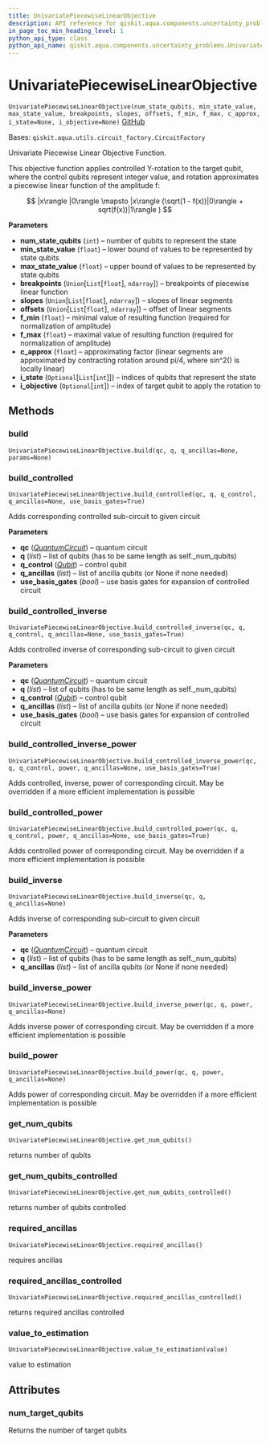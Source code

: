 ```yaml
---
title: UnivariatePiecewiseLinearObjective
description: API reference for qiskit.aqua.components.uncertainty_problems.UnivariatePiecewiseLinearObjective
in_page_toc_min_heading_level: 1
python_api_type: class
python_api_name: qiskit.aqua.components.uncertainty_problems.UnivariatePiecewiseLinearObjective
---
```


# UnivariatePiecewiseLinearObjective

<span id="qiskit.aqua.components.uncertainty_problems.UnivariatePiecewiseLinearObjective" />

`UnivariatePiecewiseLinearObjective(num_state_qubits, min_state_value, max_state_value, breakpoints, slopes, offsets, f_min, f_max, c_approx, i_state=None, i_objective=None)` [GitHub](https://github.com/qiskit-community/qiskit-aqua/tree/stable/0.9/qiskit/aqua/components/uncertainty_problems/univariate_piecewise_linear_objective.py "view source code")

Bases: `qiskit.aqua.utils.circuit_factory.CircuitFactory`

Univariate Piecewise Linear Objective Function.

This objective function applies controlled Y-rotation to the target qubit, where the control qubits represent integer value, and rotation approximates a piecewise linear function of the amplitude f:

$$
|x\rangle |0\rangle \mapsto |x\rangle (\sqrt(1 - f(x))|0\rangle + sqrt(f(x))|1\rangle )
$$

**Parameters**

*   **num\_state\_qubits** (`int`) – number of qubits to represent the state
*   **min\_state\_value** (`float`) – lower bound of values to be represented by state qubits
*   **max\_state\_value** (`float`) – upper bound of values to be represented by state qubits
*   **breakpoints** (`Union`\[`List`\[`float`], `ndarray`]) – breakpoints of piecewise linear function
*   **slopes** (`Union`\[`List`\[`float`], `ndarray`]) – slopes of linear segments
*   **offsets** (`Union`\[`List`\[`float`], `ndarray`]) – offset of linear segments
*   **f\_min** (`float`) – minimal value of resulting function (required for normalization of amplitude)
*   **f\_max** (`float`) – maximal value of resulting function (required for normalization of amplitude)
*   **c\_approx** (`float`) – approximating factor (linear segments are approximated by contracting rotation around pi/4, where sin^2() is locally linear)
*   **i\_state** (`Optional`\[`List`\[`int`]]) – indices of qubits that represent the state
*   **i\_objective** (`Optional`\[`int`]) – index of target qubit to apply the rotation to

## Methods

### build

<span id="qiskit.aqua.components.uncertainty_problems.UnivariatePiecewiseLinearObjective.build" />

`UnivariatePiecewiseLinearObjective.build(qc, q, q_ancillas=None, params=None)`

### build\_controlled

<span id="qiskit.aqua.components.uncertainty_problems.UnivariatePiecewiseLinearObjective.build_controlled" />

`UnivariatePiecewiseLinearObjective.build_controlled(qc, q, q_control, q_ancillas=None, use_basis_gates=True)`

Adds corresponding controlled sub-circuit to given circuit

**Parameters**

*   **qc** ([*QuantumCircuit*](qiskit.circuit.QuantumCircuit "qiskit.circuit.QuantumCircuit")) – quantum circuit
*   **q** (*list*) – list of qubits (has to be same length as self.\_num\_qubits)
*   **q\_control** ([*Qubit*](qiskit.circuit.Qubit "qiskit.circuit.Qubit")) – control qubit
*   **q\_ancillas** (*list*) – list of ancilla qubits (or None if none needed)
*   **use\_basis\_gates** (*bool*) – use basis gates for expansion of controlled circuit

### build\_controlled\_inverse

<span id="qiskit.aqua.components.uncertainty_problems.UnivariatePiecewiseLinearObjective.build_controlled_inverse" />

`UnivariatePiecewiseLinearObjective.build_controlled_inverse(qc, q, q_control, q_ancillas=None, use_basis_gates=True)`

Adds controlled inverse of corresponding sub-circuit to given circuit

**Parameters**

*   **qc** ([*QuantumCircuit*](qiskit.circuit.QuantumCircuit "qiskit.circuit.QuantumCircuit")) – quantum circuit
*   **q** (*list*) – list of qubits (has to be same length as self.\_num\_qubits)
*   **q\_control** ([*Qubit*](qiskit.circuit.Qubit "qiskit.circuit.Qubit")) – control qubit
*   **q\_ancillas** (*list*) – list of ancilla qubits (or None if none needed)
*   **use\_basis\_gates** (*bool*) – use basis gates for expansion of controlled circuit

### build\_controlled\_inverse\_power

<span id="qiskit.aqua.components.uncertainty_problems.UnivariatePiecewiseLinearObjective.build_controlled_inverse_power" />

`UnivariatePiecewiseLinearObjective.build_controlled_inverse_power(qc, q, q_control, power, q_ancillas=None, use_basis_gates=True)`

Adds controlled, inverse, power of corresponding circuit. May be overridden if a more efficient implementation is possible

### build\_controlled\_power

<span id="qiskit.aqua.components.uncertainty_problems.UnivariatePiecewiseLinearObjective.build_controlled_power" />

`UnivariatePiecewiseLinearObjective.build_controlled_power(qc, q, q_control, power, q_ancillas=None, use_basis_gates=True)`

Adds controlled power of corresponding circuit. May be overridden if a more efficient implementation is possible

### build\_inverse

<span id="qiskit.aqua.components.uncertainty_problems.UnivariatePiecewiseLinearObjective.build_inverse" />

`UnivariatePiecewiseLinearObjective.build_inverse(qc, q, q_ancillas=None)`

Adds inverse of corresponding sub-circuit to given circuit

**Parameters**

*   **qc** ([*QuantumCircuit*](qiskit.circuit.QuantumCircuit "qiskit.circuit.QuantumCircuit")) – quantum circuit
*   **q** (*list*) – list of qubits (has to be same length as self.\_num\_qubits)
*   **q\_ancillas** (*list*) – list of ancilla qubits (or None if none needed)

### build\_inverse\_power

<span id="qiskit.aqua.components.uncertainty_problems.UnivariatePiecewiseLinearObjective.build_inverse_power" />

`UnivariatePiecewiseLinearObjective.build_inverse_power(qc, q, power, q_ancillas=None)`

Adds inverse power of corresponding circuit. May be overridden if a more efficient implementation is possible

### build\_power

<span id="qiskit.aqua.components.uncertainty_problems.UnivariatePiecewiseLinearObjective.build_power" />

`UnivariatePiecewiseLinearObjective.build_power(qc, q, power, q_ancillas=None)`

Adds power of corresponding circuit. May be overridden if a more efficient implementation is possible

### get\_num\_qubits

<span id="qiskit.aqua.components.uncertainty_problems.UnivariatePiecewiseLinearObjective.get_num_qubits" />

`UnivariatePiecewiseLinearObjective.get_num_qubits()`

returns number of qubits

### get\_num\_qubits\_controlled

<span id="qiskit.aqua.components.uncertainty_problems.UnivariatePiecewiseLinearObjective.get_num_qubits_controlled" />

`UnivariatePiecewiseLinearObjective.get_num_qubits_controlled()`

returns number of qubits controlled

### required\_ancillas

<span id="qiskit.aqua.components.uncertainty_problems.UnivariatePiecewiseLinearObjective.required_ancillas" />

`UnivariatePiecewiseLinearObjective.required_ancillas()`

requires ancillas

### required\_ancillas\_controlled

<span id="qiskit.aqua.components.uncertainty_problems.UnivariatePiecewiseLinearObjective.required_ancillas_controlled" />

`UnivariatePiecewiseLinearObjective.required_ancillas_controlled()`

returns required ancillas controlled

### value\_to\_estimation

<span id="qiskit.aqua.components.uncertainty_problems.UnivariatePiecewiseLinearObjective.value_to_estimation" />

`UnivariatePiecewiseLinearObjective.value_to_estimation(value)`

value to estimation

## Attributes

<span id="qiskit.aqua.components.uncertainty_problems.UnivariatePiecewiseLinearObjective.num_target_qubits" />

### num\_target\_qubits

Returns the number of target qubits

